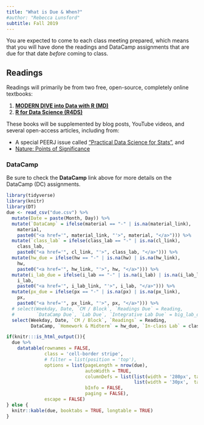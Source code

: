 ```yaml
---
title: "What is Due & When?"
#author: "Rebecca Lunsford"
subtitle: Fall 2019
---
```


You are expected to come to each class meeting prepared, which means that you will have done the readings and DataCamp assignments that are due for that date *before* coming to class. 

## Readings

Readings will primarily be from two free, open-source, completely online textbooks:

1. [**MODERN DIVE into Data with R (MD)**](http://moderndive.netlify.com) 
1. [**R for Data Science (R4DS)**](http://r4ds.had.co.nz) 

These books will be supplemented by blog posts, YouTube videos, and several open-access articles, including from:

- A special PEERJ issue called ["Practical Data Science for Stats"](https://peerj.com/collections/50-practicaldatascistats/), and
- [Nature: Points of Significance](https://www.nature.com/collections/qghhqm/pointsofsignificance)

### DataCamp
Be sure to check the **DataCamp** link above for more details on the DataCamp (DC) assignments.
<!-- DataCamp assignments are *optional*, but strongly recommended . Practice is a good thing! -->


```r
library(tidyverse)
library(knitr)
library(DT)
due <- read_csv("due.csv") %>%
  mutate(Date = paste(Month, Day)) %>%
  mutate(`DataCamp` = ifelse(material == "-" | is.na(material_link),
    material,
    paste0("<a href='", material_link, "'>", material, "</a>"))) %>% 
  mutate(`class_lab` = ifelse(class_lab == "-" | is.na(cl_link),
    class_lab,
    paste0("<a href='", cl_link, "'>", class_lab, "</a>"))) %>% 
  mutate(hw_due = ifelse(hw == "-" | is.na(hw) | is.na(hw_link),
    hw,
    paste0("<a href='", hw_link, "'>", hw, "</a>"))) %>% 
  mutate(i_lab_due = ifelse(i_lab == "-" | is.na(i_lab) | is.na(i_lab_link),
    i_lab,
    paste0("<a href='", i_lab_link, "'>", i_lab, "</a>"))) %>% 
  mutate(px_due = ifelse(px == "-" | is.na(px) | is.na(px_link),
    px,
    paste0("<a href='", px_link, "'>", px, "</a>"))) %>% 
  # select(Weekday, Date, `CM / Block`, `Readings Due` = Reading, 
  #        `DataCamp Due`, `Lab Due`, `Integrative Lab Due` = big_lab_due)
  select(Weekday, Date, `CM / Block`, `Readings` = Reading,
         DataCamp, `Homework & Midterm` = hw_due, `In-class Lab` = class_lab,`I_Lab` = i_lab_due, `Final Project` = px_due)
```

```r
if(knitr:::is_html_output()){
  due %>% 
    datatable(rownames = FALSE,
              class = 'cell-border stripe',
              # filter = list(position = 'top'),
              options = list(pageLength = nrow(due), 
                             autoWidth = TRUE,
                             columnDefs = list(list(width = '280px', targets = c(3)),
                                               list(width = '30px',  targets = c(0)) ),
                             bInfo = FALSE,
                             paging = FALSE),
              escape = FALSE)
} else {
  knitr::kable(due, booktabs = TRUE, longtable = TRUE)
}
```